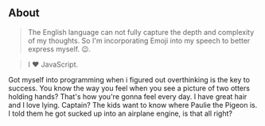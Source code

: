 ## About

> The English language can not fully capture the depth and complexity of my thoughts. So I'm incorporating Emoji into my speech to better express myself. 😉.

> I ❤️ JavaScript.

Got myself into programming when i figured out overthinking is the key to success. You know the way you feel when you see a picture of two otters holding hands? That's how you're gonna feel every day. I have great hair and I love lying. Captain? The kids want to know where Paulie the Pigeon is. I told them he got sucked up into an airplane engine, is that all right?
